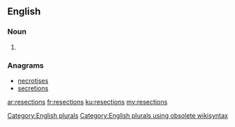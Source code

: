 ==English==

===Noun===
{{head|en}}

# {{plural of|resection}}

===Anagrams===
* [[necrotises#English|necrotises]]
* [[secretions#English|secretions]]

[[Category:English plurals]][[Category:English plurals using obsolete wikisyntax]]

[[ar:resections]]
[[fr:resections]]
[[ku:resections]]
[[my:resections]]